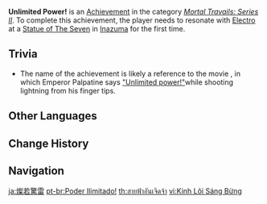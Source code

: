 {{Achievement Infobox
|title        = 
|id           = 80069
|order id     = 0069
|category     = Mortal Travails: Series II
|description  = Obtain the power of [[Electro]].
|requirements = 
|primogems    = 5
|tracking     = 
|topic        = Statue of The Seven
}}
'''Unlimited Power!''' is an [[Achievement]] in the category ''[[Mortal Travails: Series II]]''. To complete this achievement, the player needs to resonate with [[Electro]] at a [[Statue of The Seven]] in [[Inazuma]] for the first time.

==Trivia==
* The name of the achievement is likely a reference to the movie {{w|Star Wars: Episode III – Revenge of the Sith}}, in which Emperor Palpatine says [https://youtu.be/e_DqV1xdf-Y "Unlimited power!"]while shooting lightning from his finger tips.
<!--
==Video Guides==
{{EVT
|video1   = 
|caption1 = 
}}
-->
==Other Languages==
{{Other Languages
|en      = Unlimited Power!
|zhs     = 灿若惊雷
|zhs_rm  = Càn Ruò Jīng Léi
|zht     = 燦若驚雷
|zht_rm  = Càn Ruò Jīng Léi
|zh_tl   = Brilliant as Sudden Thunder
|ja      = 燦若驚雷
|ja_rm   = Kyoui Kyourai{{Assumed}}
|ja_tl   = Young and Brilliant Wonder Thunder
|ko      = 빛나는 뇌전
|ko_rm   = Binnaneun Noejeon
|ko_tl   = Shining Thunderbolts
|es      = Refulgente como el rayo
|es_tl   = 
|fr      = Pouvoir illimité
|fr_tl   = Unlimited Power
|ru      = Неограниченная мощь!
|ru_tl   = Unlimited Power!
|th      = สายฟ้าอันเจิดจ้า
|th_rm   = 
|th_tl   = 
|vi      = Kinh Lôi Sáng Bừng
|vi_tl   = 
|de      = Grenzenlose Kraft!
|de_tl   = Unlimited Power!
|id      = Kekuatan Tak Terbatas!
|id_tl   = Unlimited Power!
|pt      = Poder Ilimitado!
|pt_tl   = 
|tr      = Sınırsız Güç!
|tr_tl   = 
|it      = Potere illimitato!
|it_tl   = 
}}

==Change History==
{{Change History|2.0}}
<!--
==References==
{{Reflist}}
-->
==Navigation==
{{Achievement Navbox|Mortal Travails: Series II}}

[[ja:燦若驚雷]]
[[pt-br:Poder Ilimitado!]]
[[th:สายฟ้าอันเจิดจ้า]]
[[vi:Kinh Lôi Sáng Bừng]]